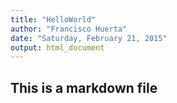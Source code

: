 ```yaml
---
title: "HelloWorld"
author: "Francisco Huerta"
date: "Saturday, February 21, 2015"
output: html_document
---
```


## This is a markdown file

